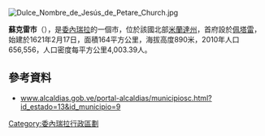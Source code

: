 [[Image:Dulce_Nombre_de_Jesús_de_Petare_Church.jpg|right]]
{{Coord|10|29|N|66|49|W|display=title}}

'''蘇克雷市'''（{{lang-es|Municipio Sucre}}），是[[委內瑞拉|委內瑞拉]]的一個市，位於該國北部[[米蘭達州|米蘭達州]]，首府設於[[佩塔雷|佩塔雷]]，始建於1621年2月17日，面積164平方公里，海拔高度890米，2010年人口656,556，人口密度每平方公里4,003.39人。

==參考資料==
*[http://www.alcaldias.gob.ve/portal-alcaldias/municipiosc.html?id_estado=13&id_municipio=9-miranda.gob.ve/ www.alcaldias.gob.ve/portal-alcaldias/municipiosc.html?id_estado=13&id_municipio=9]{{dead link|date=2018年1月 |bot=InternetArchiveBot |fix-attempted=yes }} {{es icon}}

{{Venezuela-geo-stub}}
[[Category:委內瑞拉行政區劃|Category:委內瑞拉行政區劃]]